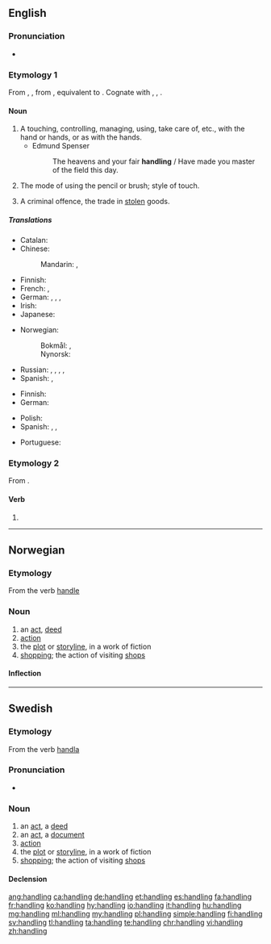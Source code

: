 ==English==
{{wikipedia}}

===Pronunciation===
* {{audio|En-us-handling.ogg|Audio (US)|lang=en}}

===Etymology 1===
From {{etyl|enm|en}} {{term|handlinge|lang=enm}}, {{term|hondlunge|lang=enm}}, from {{etyl|ang|en}} {{term|handlung||handling|lang=ang}}, equivalent to {{suffix|handle|ing|lang=en}}. Cognate with {{etyl|nl|-}} {{term|handeling||trade, operation, action|lang=nl}}, {{etyl|de|-}} {{term|Handlung||act, action|lang=de}}, {{etyl|sv|-}} {{term|handling||act, deed, action|lang=sv}}.

====Noun====
{{en-noun}}

# A touching, controlling, managing, using, take care of, etc., with the hand or hands, or as with the hands.
#* Edmund Spenser
#*: The heavens and your fair '''handling''' / Have made you master of the field this day.
# {{context|arts|lang=en}} The mode of using the pencil or brush; style of touch.
#: {{rfquotek|Fairholt}}
# A criminal offence, the trade in [[steal|stolen]] goods.

=====Translations=====
{{trans-top|touching, controlling, managing with the hands}}
* Catalan: {{t|ca|manipulació}}
* Chinese:
*: Mandarin: {{t|cmn|處理|sc=Hani}}, {{t+|cmn|处理|tr=chǔlǐ|sc=Hani}}
* Finnish: {{t+|fi|käsittely}}
* French: {{t+|fr|manipulation|f}}, {{t+|fr|maniement|m}}
* German: {{t+|de|Bedienung|f}}, {{t+|de|Handhabung|f}}, {{t+|de|Umgang|m}}, {{t|de|Handling|n}}
* Irish: {{t|ga|glacadh|m}}
* Japanese: {{t|ja|取り扱い|tr=とりあつかい, toriatsukai|sc=Jpan}}
{{trans-mid}}
* Norwegian:
*: Bokmål: {{t|nb|håndtering|m|f}}, {{t|nb|handtering|m|f}}
*: Nynorsk: {{t|nn|handtering|f}}
* Russian: {{t+|ru|обработка|f|tr=obrabо́tka|sc=Cyrl}} {{qualifier|processing}}, {{t+|ru|манипулирование|n|tr=manipulírovanije|sc=Cyrl}} {{qualifier|manipulation}}, {{t+|ru|обслуживание|n|tr=obslúživanije|sc=Cyrl}} {{qualifier|servicing}}, {{t+|ru|обхождение|n|tr=obxoždénije|sc=Cyrl}} {{qualifier|treatment}}, {{t+|ru|обращение|n|tr=obraščénije|sc=Cyrl}} {{qualifier|treatment}}
* Spanish: {{t+|es|manipulación|f}}, {{t+|es|manejo|m}}
{{trans-bottom}}

{{trans-top|criminal offence}}
* Finnish: {{t|fi|varastetun tavaran kauppa}}
* German: {{t+|de|Hehlerei|f}}
{{trans-mid}}
* Polish: {{t|pl|paserstwo|n}}
* Spanish: {{t|es|alcahuetería|f}}, {{t|es|receptación|f}}, {{t+|es|encubrimiento|m}}
{{trans-bottom}}

{{checktrans-top}}
* Portuguese: {{t|pt|manejo|m}}
{{trans-bottom}}

===Etymology 2===
From {{term|handle|lang=en}}.

====Verb====
{{head|en}}

# {{present participle of|handle|lang=en}}

----

==Norwegian==

===Etymology===
From the verb [[handle]]

===Noun===
{{head|no|noun}}

# an [[act]], [[deed]]
# [[action]]
# the [[plot]] or [[storyline]], in a work of fiction
# [[shopping]]; the action of visiting [[shops]]

====Inflection====
{{no-noun-infl|nb-class=m1|nb-class2=f1|nn-class=f3}}

----

==Swedish==

===Etymology===
From the verb [[handla]]

===Pronunciation===
* {{audio|Sv-handling.ogg|audio|lang=sv}}

===Noun===
{{sv-noun|c}}

# an [[act]], a [[deed]]
# an [[act]], a [[document]]
# [[action]]
# the [[plot]] or [[storyline]], in a work of fiction
# [[shopping]]; the action of visiting [[shops]]

====Declension====
{{sv-noun-reg-ar}}

[[ang:handling]]
[[ca:handling]]
[[de:handling]]
[[et:handling]]
[[es:handling]]
[[fa:handling]]
[[fr:handling]]
[[ko:handling]]
[[hy:handling]]
[[io:handling]]
[[it:handling]]
[[hu:handling]]
[[mg:handling]]
[[ml:handling]]
[[my:handling]]
[[pl:handling]]
[[simple:handling]]
[[fi:handling]]
[[sv:handling]]
[[tl:handling]]
[[ta:handling]]
[[te:handling]]
[[chr:handling]]
[[vi:handling]]
[[zh:handling]]